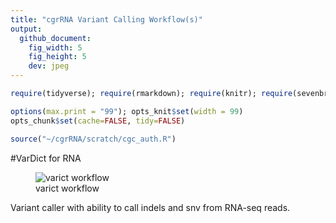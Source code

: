 ```yaml
---
title: "cgrRNA Variant Calling Workflow(s)"
output:
  github_document:
    fig_width: 5
    fig_height: 5
    dev: jpeg
---
```


```r
require(tidyverse); require(rmarkdown); require(knitr); require(sevenbridges); 

options(max.print = "99"); opts_knit$set(width = 99)
opts_chunk$set(cache=FALSE, tidy=FALSE)

source("~/cgrRNA/scratch/cgc_auth.R")

```

#VarDict for RNA

![varict workflow](vardict_workflow/workflow_graph.png)


Variant caller with ability to call indels and snv from RNA-seq reads.

